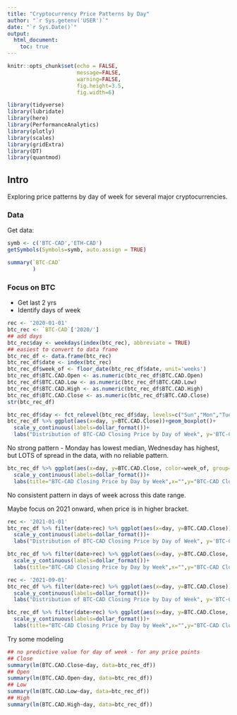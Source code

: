 ```yaml
---
title: "Cryptocurrency Price Patterns by Day"
author: "`r Sys.getenv('USER')`"
date: "`r Sys.Date()`"
output: 
  html_document:
    toc: true
---
```


```r
knitr::opts_chunk$set(echo = FALSE,
                      message=FALSE,
                      warning=FALSE,
                      fig.height=3.5,
                      fig.width=6)

library(tidyverse)
library(lubridate)
library(here)
library(PerformanceAnalytics)
library(plotly)
library(scales)
library(gridExtra)
library(DT)
library(quantmod)

```

## Intro 

Exploring price patterns by day of week for several major cryptocurrencies.

### Data

Get data:

```r
symb <- c('BTC-CAD','ETH-CAD')
getSymbols(Symbols=symb, auto.assign = TRUE)

```

```r
summary(`BTC-CAD`
        )
```


### Focus on BTC

* Get last 2 yrs
* Identify days of week

```r
rec <- '2020-01-01'
btc_rec <- `BTC-CAD`['2020/']
## add days
btc_rec$day <- weekdays(index(btc_rec), abbreviate = TRUE)
## easiest to convert to data frame
btc_rec_df <- data.frame(btc_rec)
btc_rec_df$date <- index(btc_rec)
btc_rec_df$week_of <- floor_date(btc_rec_df$date, unit='weeks')
btc_rec_df$BTC.CAD.Open <- as.numeric(btc_rec_df$BTC.CAD.Open)
btc_rec_df$BTC.CAD.Low <- as.numeric(btc_rec_df$BTC.CAD.Low)
btc_rec_df$BTC.CAD.High <- as.numeric(btc_rec_df$BTC.CAD.High)
btc_rec_df$BTC.CAD.Close <- as.numeric(btc_rec_df$BTC.CAD.Close)
str(btc_rec_df)
```

```r
btc_rec_df$day <- fct_relevel(btc_rec_df$day, levels=c("Sun","Mon","Tue","Wed","Thu","Fri","Sat"))
btc_rec_df %>% ggplot(aes(x=day, y=BTC.CAD.Close))+geom_boxplot()+
  scale_y_continuous(labels=dollar_format())+
  labs("Distribution of BTC-CAD Closing Price by Day of Week", y='BTC-CAD Close', x="")
```

No strong pattern - Monday has lowest median, Wednesday has highest, but LOTS of spread in the data, with no reliable pattern.

```r
btc_rec_df %>% ggplot(aes(x=day, y=BTC.CAD.Close, color=week_of, group=week_of))+geom_line()+
  scale_y_continuous(labels=dollar_format())+
  labs(title="BTC-CAD Closing Price by Day by Week",x="",y="BTC-CAD Close")

```

No consistent pattern in days of week across this date range.

Maybe focus on 2021 onward, when price is in higher bracket.

```r
rec <- '2021-01-01' 
btc_rec_df %>% filter(date>rec) %>% ggplot(aes(x=day, y=BTC.CAD.Close))+geom_boxplot()+
  scale_y_continuous(labels=dollar_format())+
  labs("Distribution of BTC-CAD Closing Price by Day of Week", y='BTC-CAD Close', x="")
```

```r
btc_rec_df %>% filter(date>rec) %>% ggplot(aes(x=day, y=BTC.CAD.Close, color=week_of, group=week_of))+geom_line()+
  scale_y_continuous(labels=dollar_format())+
  labs(title="BTC-CAD Closing Price by Day by Week",x="",y="BTC-CAD Close")
```

```r
rec <- '2021-09-01'
btc_rec_df %>% filter(date>rec) %>% ggplot(aes(x=day, y=BTC.CAD.Close))+geom_boxplot()+
  scale_y_continuous(labels=dollar_format())+
  labs("Distribution of BTC-CAD Closing Price by Day of Week", y='BTC-CAD Close', x="")
```

```r
btc_rec_df %>% filter(date>rec) %>% ggplot(aes(x=day, y=BTC.CAD.Close, color=week_of, group=week_of))+geom_line()+
  scale_y_continuous(labels=dollar_format())+
  labs(title="BTC-CAD Closing Price by Day by Week",x="",y="BTC-CAD Close")
```

Try some modeling

```r
## no predictive value for day of week - for any price points
## Close
summary(lm(BTC.CAD.Close~day, data=btc_rec_df))
## Open
summary(lm(BTC.CAD.Open~day, data=btc_rec_df))
## Low
summary(lm(BTC.CAD.Low~day, data=btc_rec_df))
## High
summary(lm(BTC.CAD.High~day, data=btc_rec_df))

```

